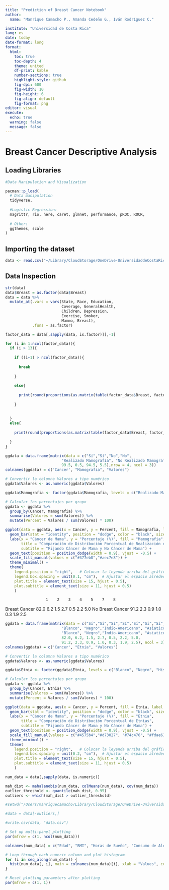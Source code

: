 ```yaml
---
title: "Prediction of Breast Cancer Notebook"
author: 
  name: "Manrique Camacho P., Amanda Cedeño G., Iván Rodríguez C."

institute: "Universidad de Costa Rica"
lang: es  
date: today
date-format: long
format: 
  html:
    toc: true
    toc-depth: 4
    theme: united
    df-print: kable
    number-sections: true
    highlight-style: github
    fig-dpi: 600
    fig-width: 10
    fig-height: 6
    fig-align: default
    fig-format: png
editor: visual
execute: 
  echo: true
  warning: false
  message: false
---
```


# Breast Cancer Descriptive Analysis

## Loading Libraries

```r
#Data Manipulation and Visualization

pacman::p_load(
  # Data manipulation
  tidyverse,
  
  #Logistic Regression:
  magrittr, rio, here, caret, glmnet, performance, pROC, ROCR,
  
  # Other:
  ggthemes, scale
)
```

## Importing the dataset

```r
data <- read.csv("~/Library/CloudStorage/OneDrive-UniversidaddeCostaRica/GitHub/Predicción_Cancer/data/processed/data.csv", row.names=1)
```

## Data Inspection

```r
str(data)
data$Breast = as.factor(data$Breast)
data = data %>% 
  mutate_at(.vars = vars(State, Race, Education, 
                         Coverage, GeneralHealth, 
                         Children, Depression,
                         Exercise, Smoker,
                         Mammo, Breast), 
            .funs = as.factor)
```

```r
factor_data = data[,sapply(data, is.factor)][,-1]

for (i in 1:ncol(factor_data)){
  if (i > 13){
    
    if ((i+1) > ncol(factor_data)){
      
      break
      
    }
    
    else{
     
      print(round(proportions(as.matrix(table(factor_data$Breast, factor_data[,i+1])),1)*100,1))
      
    }
    
    
  }
  else{
    
    print(round(proportions(as.matrix(table(factor_data$Breast, factor_data[,i])),1)*100,1))
    
  }
}
```
```r
ggdata = data.frame(matrix(data = c("Sí","Sí","No","No",
                         "Realizado Mamografía", "No Realizado Mamografía","Realizado Mamografía", "No Realizado Mamografía",
                         99.5, 0.5, 94.5, 5.5),nrow = 4, ncol = 3))
colnames(ggdata) = c('Cancer', "Mamografia", "Valores")

# Convertir la columna Valores a tipo numérico
ggdata$Valores <- as.numeric(ggdata$Valores)

ggdata$Mamografia <- factor(ggdata$Mamografia, levels = c("Realizado Mamografía", "No Realizado Mamografía"))

# Calcular los porcentajes por grupo
ggdata <- ggdata %>%
  group_by(Cancer, Mamografia) %>%
  summarise(Valores = sum(Valores)) %>%
  mutate(Percent = Valores / sum(Valores) * 100)

ggplot(data = ggdata, aes(x = Cancer, y = Percent, fill = Mamografia, label = paste0(round(Percent, 1), "%"))) +
  geom_bar(stat = "identity", position = "dodge", color = "black", size = 0.3) +
  labs(x = "Cáncer de Mama", y = "Porcentaje (%)", fill = "Mamografia",
       title = "Comparación de Distribución Porcentual de Realización de Mamografia",
       subtitle = "Fijando Cáncer de Mama y No Cáncer de Mama") +
  geom_text(position = position_dodge(width = 0.9), vjust = -0.5) +
  scale_fill_manual(values = c("#377eb8","#aec7e8")) + 
  theme_minimal() +
  theme(
    legend.position = "right",   # Colocar la leyenda arriba del gráfico
    legend.box.spacing = unit(0.1, "cm"),  # Ajustar el espacio alrededor de la caja de la leyenda
    plot.title = element_text(size = 15, hjust = 0.5),
    plot.subtitle = element_text(size = 11, hjust = 0.5)
    )
```
                      1    2    3    4    5    7    8
  Breast Cancer    82.0  6.2  1.5  2.7  0.5  2.2  5.0
  No Breast Cancer 91.2  2.3  0.9  1.0  0.3  1.9  2.5

```r
ggdata = data.frame(matrix(data = c("Sí","Sí","Sí","Sí","Sí","Sí","Sí","No","No","No","No","No","No","No",
                         "Blanco", "Negro","Indio-Americano", "Asiatico", "Hawaiano", "Multiracial","Hispano",
                         "Blanco", "Negro","Indio-Americano", "Asiatico", "Hawaiano", "Multiracial","Hispano",
                         82.0, 6.2, 1.5, 2.7, 0.5, 2.2, 5.0,
                         91.2, 2.3, 0.9, 1.0, 0.3, 1.9, 2.5), ncol = 3))
colnames(ggdata) = c('Cancer', "Etnia", "Valores")

# Convertir la columna Valores a tipo numérico
ggdata$Valores <- as.numeric(ggdata$Valores)

ggdata$Etnia <- factor(ggdata$Etnia, levels = c("Blanco", "Negro", "Hispano", "Multiracial","Asiatico",'Indio-Americano','Hawaiano'))

# Calcular los porcentajes por grupo
ggdata <- ggdata %>%
  group_by(Cancer, Etnia) %>%
  summarise(Valores = sum(Valores)) %>%
  mutate(Percent = Valores / sum(Valores) * 100)

ggplot(data = ggdata, aes(x = Cancer, y = Percent, fill = Etnia, label = paste0(round(Percent, 1), "%"))) +
  geom_bar(stat = "identity", position = "dodge", color = "black", size = 0.3) +
  labs(x = "Cáncer de Mama", y = "Porcentaje (%)", fill = "Etnia",
       title = "Comparación de Distribución Porcentual de Etnias",
       subtitle = "Fijando Cáncer de Mama y No Cáncer de Mama") +
  geom_text(position = position_dodge(width = 0.9), vjust = -0.5) +
  scale_fill_manual(values = c("#4575b4","#d73027", "#74c476", "#fdae61", "#abd9e9", "#fee08b", "#9e9ac8")) + 
  theme_minimal() +
  theme(
    legend.position = "right",   # Colocar la leyenda arriba del gráfico
    legend.box.spacing = unit(0.2, "cm"),  # Ajustar el espacio alrededor de la caja de la leyenda
    plot.title = element_text(size = 15, hjust = 0.5),
    plot.subtitle = element_text(size = 11, hjust = 0.5)
    )
```



```r
num_data = data[,sapply(data, is.numeric)]

mah_dist <- mahalanobis(num_data, colMeans(num_data), cov(num_data))
outlier_threshold <- quantile(mah_dist, 0.95)
outliers <- which(mah_dist > outlier_threshold)
```

```r
#setwd("/Users/manriquecamacho/Library/CloudStorage/OneDrive-UniversidaddeCostaRica/GitHub/Predicción_Cancer/data/processed")

#data = data[-outliers,]

#write.csv(data, "data.csv")
```

```r
# Set up multi-panel plotting
par(mfrow = c(1, ncol(num_data)))

colnames(num_data) = c("Edad", "BMI", "Horas de Sueño", "Consumo de Alcohol")

# Loop through each numeric column and plot histogram
for (i in seq_along(num_data)) {
  hist(num_data[, i], main = colnames(num_data)[i], xlab = "Values", col = "#1f77b4", border = "white")
}

# Reset plotting parameters after plotting
par(mfrow = c(1, 1))
```

